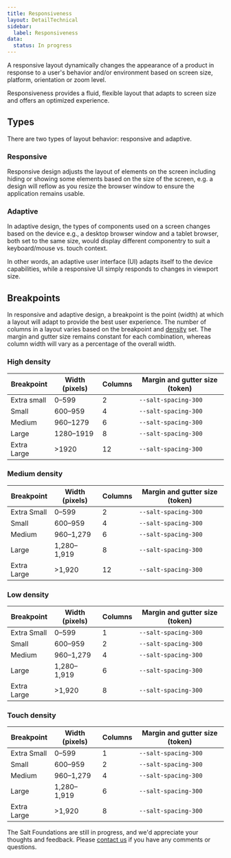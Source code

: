 ```yaml
---
title: Responsiveness
layout: DetailTechnical
sidebar:
  label: Responsiveness
data:
  status: In progress
---
```


A responsive layout dynamically changes the appearance of a product in response to a user's behavior and/or environment based on screen size, platform, orientation or zoom level.

Responsiveness provides a fluid, flexible layout that adapts to screen size and offers an optimized experience.

## Types

There are two types of layout behavior: responsive and adaptive.

### Responsive

Responsive design adjusts the layout of elements on the screen including hiding or showing some elements based on the size of the screen, e.g. a design will reflow as you resize the browser window to ensure the application remains usable.

### Adaptive

In adaptive design, the types of components used on a screen changes based on the device e.g., a desktop browser window and a tablet browser, both set to the same size, would display different componentry to suit a keyboard/mouse vs. touch context.

In other words, an adaptive user interface (UI) adapts itself to the device capabilities, while a responsive UI simply responds to changes in viewport size.

## Breakpoints

In responsive and adaptive design, a breakpoint is the point (width) at which a layout will adapt to provide the best user experience. The number of columns in a layout varies based on the breakpoint and [density](density) set. The margin and gutter size remains constant for each combination, whereas column width will vary as a percentage of the overall width.

### High density

| Breakpoint  | Width (pixels) | Columns | Margin and gutter size (token) |
| ----------- | -------------- | ------- | ------------------------------ |
| Extra small | 0–599          | 2       | `--salt-spacing-300`           |
| Small       | 600–959        | 4       | `--salt-spacing-300`           |
| Medium      | 960–1279       | 6       | `--salt-spacing-300`           |
| Large       | 1280–1919      | 8       | `--salt-spacing-300`           |
| Extra Large | >1920          | 12      | `--salt-spacing-300`           |

### Medium density

| Breakpoint  | Width (pixels) | Columns | Margin and gutter size (token) |
| ----------- | -------------- | ------- | ------------------------------ |
| Extra Small | 0–599          | 2       | `--salt-spacing-300`           |
| Small       | 600–959        | 4       | `--salt-spacing-300`           |
| Medium      | 960–1,279      | 6       | `--salt-spacing-300`           |
| Large       | 1,280–1,919    | 8       | `--salt-spacing-300`           |
| Extra Large | >1,920         | 12      | `--salt-spacing-300`           |

### Low density

| Breakpoint  | Width (pixels) | Columns | Margin and gutter size (token) |
| ----------- | -------------- | ------- | ------------------------------ |
| Extra Small | 0–599          | 1       | `--salt-spacing-300`           |
| Small       | 600–959        | 2       | `--salt-spacing-300`           |
| Medium      | 960–1,279      | 4       | `--salt-spacing-300`           |
| Large       | 1,280–1,919    | 6       | `--salt-spacing-300`           |
| Extra Large | >1,920         | 8       | `--salt-spacing-300`           |

### Touch density

| Breakpoint  | Width (pixels) | Columns | Margin and gutter size (token) |
| ----------- | -------------- | ------- | ------------------------------ |
| Extra Small | 0–599          | 1       | `--salt-spacing-300`           |
| Small       | 600–959        | 2       | `--salt-spacing-300`           |
| Medium      | 960–1,279      | 4       | `--salt-spacing-300`           |
| Large       | 1,280–1,919    | 6       | `--salt-spacing-300`           |
| Extra Large | >1,920         | 8       | `--salt-spacing-300`           |

<Callout title="Have some feedback?">

The Salt Foundations are still in progress, and we'd appreciate your thoughts and feedback. Please [contact us](../support-and-contributions/index) if you have any comments or questions.

</Callout>
